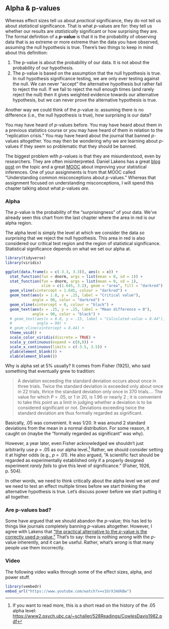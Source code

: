 ## Alpha & p-values

Whereas effect sizes tell us about *practical* significance, they do not tell us about *statistical* significance. That is what *p*-values are for: they tell us whether our results are *statistically* significant or how surprising they are. The formal definition of a ***p*****-value** is that it is the probability of observing data that is as extreme or more extreme than the data you have observed, assuming the null hypothesis is true. There's two things to keep in mind about this definition:

1.  The p-value is about the probability of our data. It is not about the probability of our hypothesis.
2.  The p-value is based on the assumption that the null hypothesis is true. In null hypothesis significance testing, we are only ever testing against the null. We can never "accept" the alternative hypothesis but rather fail to reject the null. If we fail to reject the null enough times (and rarely reject the null) then it gives weighted evidence towards our alternative hypothesis, but we can never prove the alternative hypothesis is true.

Another way we could think of the *p*-value is: assuming there is no difference (i.e., the null hypothesis is true), how surprising is our data?

You may have heard of *p*-values before. You may have heard about them in a previous statistics course or you may have heard of them in relation to the "replication crisis." You may have heard about the journal that banned *p*-values altogether. You may then be wondering why we are learning about *p*-values if they seem so problematic that they should be banned.

The biggest problem with *p*-values is that they are misunderstood, even by researchers. They are often misinterpreted. Daniel Lakens has a great [blog post](http://daniellakens.blogspot.com/2017/12/understanding-common-misconceptions.html) on the topic and a great [MOOC](https://www.coursera.org/learn/statistical-inferences) about improving your statistical inferences. One of your assignments is from that MOOC called "Understanding common misconceptions about *p*-values." Whereas that assignment focused on understanding misconceptions, I will spend this chapter talking about what *p*-values *are.*

### Alpha

The *p*-value is the probability of the "surprisingness" of your data. We've already seen this chart from the last chapter where the area in red is our alpha region.

The alpha level is simply the level at which we consider the data *so surprising* that we reject the null hypothesis. This area in red is also considered our critical test region and the region of statistical significance. Statistical significance depends on what we set our alpha at.

```r
library(tidyverse)
library(viridis)

ggplot(data.frame(x = c(-3.3, 3.3)), aes(x = x)) +
  stat_function(fun = dnorm, args = list(mean = 0, sd = 1)) +
  stat_function(fun = dnorm, args = list(mean = 0, sd = 1),
                xlim = c(1.645, 3.2), geom = "area", fill = "darkred") +
  geom_vline(xintercept = 1.645, colour = "darkred") + 
  geom_text(aes(x = 1.8, y = .25, label = "Critical value"), 
            angle = 90, color = "darkred") +
  geom_vline(xintercept = 0, colour = "black") +
  geom_text(aes(x = .15, y = .25, label = "Mean difference = 0"),
            angle = 90, color = "black") + 
  # geom_text(aes(x = 8.8, y = .15, label = "Calculated-value = 8.44"), 
  #           angle = 90) +
  # geom_vline(xintercept = 8.44) + 
  theme_void() +
  scale_color_viridis(discrete = TRUE) +
  scale_y_continuous(expand = c(0,0)) +
  scale_x_continuous(limits = c(-3.5, 3.5)) + 
  ylab(element_blank()) +
  xlab(element_blank())
```

Why is alpha set at 5% usually? It comes from Fisher (1925), who said something that eventually grew to tradition:

> A deviation exceeding the standard deviation occurs about once in three trials. Twice the standard deviation is exceeded only about once in 22 trials, thrice the standard deviation only once in 370 trials.... The value for which P = .05, or 1 in 20, is 1.96 or nearly 2 ; it is convenient to take this point as a limit in judging whether a deviation is to be considered significant or not. Deviations exceeding twice the standard deviation are thus formally regarded as significant.

Basically, .05 was convenient. It was 1/20. It was around 2 standard deviations from the mean in a normal distribution. For some reason, it caught on (maybe the "formally regarded as significant" was why).

However, a year later, even Fisher acknowledged we shouldn't just arbitrarily use *p* = .05 as our alpha level.[^1] Rather, we should consider setting it at higher odds (e.g., *p* = .01). He also argued, "A scientific fact should be regarded as experimentally established only if a properly designed experiment *rarely fails* to give this level of significance." (Fisher, 1926, p. 504).

[^1]: If you want to read more, this is a short read on the history of the .05 alpha level: <https://www2.psych.ubc.ca/~schaller/528Readings/CowlesDavis1982.pdf>

In other words, we need to think critically about the alpha level we set *and* we need to test an effect multiple times before we start thinking the alternative hypothesis is true. Let's discuss power before we start putting it all together.

### Are p-values bad?

Some have argued that we should abandon the *p*-value; this has led to things like journals completely banning *p*-values altogether. However, I agree with Lakens that ["the practical alternative to the *p*-value is the correctly used *p*-value."](https://psyarxiv.com/shm8v/) That's to say: there is nothing *wrong* with the *p*-value inherently, and it can be useful. Rather, what's *wrong* is that many people use them incorrectly.

### Video

The following video walks through some of the effect sizes, alpha, and power stuff.

```r
library(vembedr)
embed_url("https://www.youtube.com/watch?v=v1GrXJmUkBw")
```

